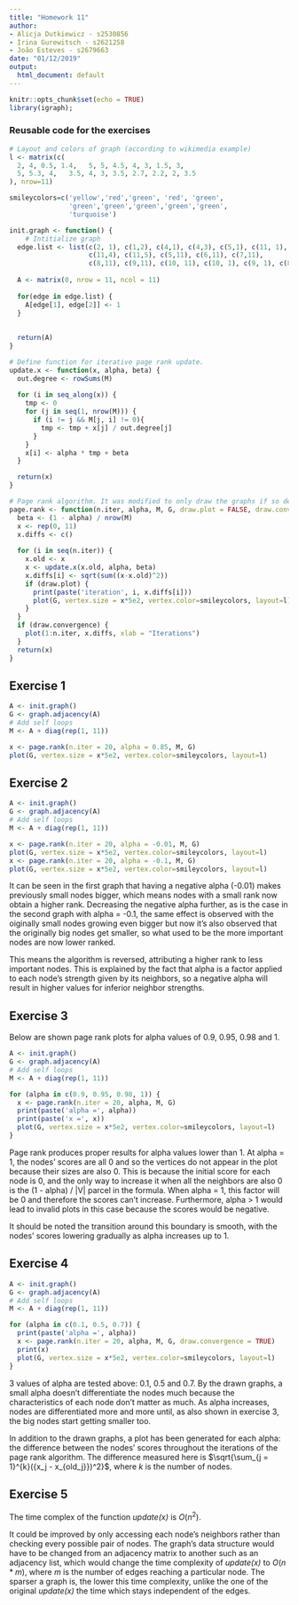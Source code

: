 ```yaml
---
title: "Homework 11"
author:
- Alicja Dutkiewicz - s2530856
- Irina Gurewitsch - s2621258
- João Esteves - s2679663
date: "01/12/2019"
output:
  html_document: default
---
```


```r
knitr::opts_chunk$set(echo = TRUE)
library(igraph);
```

### Reusable code for the exercises

```r
# Layout and colors of graph (according to wikimedia example)
l <- matrix(c(
  2, 4, 0.5, 1.4,   5, 5, 4.5, 4, 3, 1.5, 3,
  5, 5.3, 4,   3.5, 4, 3, 3.5, 2.7, 2.2, 2, 3.5
), nrow=11)

smileycolors=c('yellow','red','green', 'red', 'green', 
               'green','green','green','green','green', 
               'turquoise')

init.graph <- function() {
    # Intitialize graph
  edge.list <- list(c(2, 1), c(1,2), c(4,1), c(4,3), c(5,1), c(11, 1),
                    c(11,4), c(11,5), c(5,11), c(6,11), c(7,11), 
                    c(8,11), c(9,11), c(10, 11), c(10, 1), c(9, 1), c(8,1))
  
  A <- matrix(0, nrow = 11, ncol = 11)
  
  for(edge in edge.list) {
    A[edge[1], edge[2]] <- 1
  }
  
  
  return(A)
}

# Define function for iterative page rank update.
update.x <- function(x, alpha, beta) {
  out.degree <- rowSums(M)
  
  for (i in seq_along(x)) {
    tmp <- 0
    for (j in seq(1, nrow(M))) {
      if (i != j && M[j, i] != 0){
        tmp <- tmp + x[j] / out.degree[j]
      }
    }
    x[i] <- alpha * tmp + beta
  }

  return(x)
}

# Page rank algorithm. It was modified to only draw the graphs if so desired and added the option of drawing a convergence plot.
page.rank <- function(n.iter, alpha, M, G, draw.plot = FALSE, draw.convergence = FALSE) {
  beta <- (1 - alpha) / nrow(M)
  x <- rep(0, 11)
  x.diffs <- c()
  
  for (i in seq(n.iter)) {
    x.old <- x
    x <- update.x(x.old, alpha, beta)
    x.diffs[i] <- sqrt(sum((x-x.old)^2))
    if (draw.plot) {
      print(paste('iteration', i, x.diffs[i]))
      plot(G, vertex.size = x*5e2, vertex.color=smileycolors, layout=l)
    }
  }
  if (draw.convergence) {
    plot(1:n.iter, x.diffs, xlab = "Iterations")
  }
  return(x)
}
```

## Exercise 1

```r
A <- init.graph()
G <- graph.adjacency(A)
# Add self loops
M <- A + diag(rep(1, 11))

x <- page.rank(n.iter = 20, alpha = 0.85, M, G)
plot(G, vertex.size = x*5e2, vertex.color=smileycolors, layout=l)
```

## Exercise 2

```r
A <- init.graph()
G <- graph.adjacency(A)
# Add self loops
M <- A + diag(rep(1, 11))

x <- page.rank(n.iter = 20, alpha = -0.01, M, G)
plot(G, vertex.size = x*5e2, vertex.color=smileycolors, layout=l)
x <- page.rank(n.iter = 20, alpha = -0.1, M, G)
plot(G, vertex.size = x*5e2, vertex.color=smileycolors, layout=l)
```

It can be seen in the first graph that having a negative alpha (-0.01) makes previously small nodes bigger, which means nodes with a small rank now obtain a higher rank. Decreasing the negative alpha further, as is the case in the second graph with alpha = -0.1, the same effect is observed with the oiginally small nodes growing even bigger but now it's also observed that the originally big nodes get smaller, so what used to be the more important nodes are now lower ranked.

This means the algorithm is reversed, attributing a higher rank to less important nodes. This is explained by the fact that alpha is a factor applied to each node's strength given by its neighbors, so a negative alpha will result in higher values for inferior neighbor strengths.

## Exercise 3

Below are shown page rank plots for alpha values of 0.9, 0.95, 0.98 and 1.

```r
A <- init.graph()
G <- graph.adjacency(A)
# Add self loops
M <- A + diag(rep(1, 11))

for (alpha in c(0.9, 0.95, 0.98, 1)) {
  x <- page.rank(n.iter = 20, alpha, M, G)
  print(paste('alpha =', alpha))
  print(paste('x =', x))
  plot(G, vertex.size = x*5e2, vertex.color=smileycolors, layout=l)
}
```

Page rank produces proper results for alpha values lower than 1. At alpha = 1, the nodes' scores are all 0 and so the vertices do not appear in the plot because their sizes are also 0. This is because the initial score for each node is 0, and the only way to increase it when all the neighbors are also 0 is the (1 - alpha) / |V| parcel in the formula. When alpha = 1, this factor will be 0 and therefore the scores can't increase. Furthermore, alpha > 1 would lead to invalid plots in this case because the scores would be negative.

It should be noted the transition around this boundary is smooth, with the nodes' scores lowering gradually as alpha increases up to 1.

## Exercise 4

```r
A <- init.graph()
G <- graph.adjacency(A)
# Add self loops
M <- A + diag(rep(1, 11))

for (alpha in c(0.1, 0.5, 0.7)) {
  print(paste('alpha =', alpha))
  x <- page.rank(n.iter = 20, alpha, M, G, draw.convergence = TRUE)
  print(x)
  plot(G, vertex.size = x*5e2, vertex.color=smileycolors, layout=l)
}
```

3 values of alpha are tested above: 0.1, 0.5 and 0.7. By the drawn graphs, a small alpha doesn't differentiate the nodes much because the characteristics of each node don't matter as much. As alpha increases, nodes are differentiated more and more until, as also shown in exercise 3, the big nodes start getting smaller too.

In addition to the drawn graphs, a plot has been generated for each alpha: the difference between the nodes' scores throughout the iterations of the page rank algorithm. The difference measured here is $\sqrt{\sum_{j = 1}^{k}({x_j - x_{old_j}})^2}$, where *k* is the number of nodes.

## Exercise 5

The time complex of the function *update(x)* is $O(n^2)$.

It could be improved by only accessing each node's neighbors rather than checking every possible pair of nodes. The graph's data structure would have to be changed from an adjacency matrix to another such as an adjacency list, which would change the time complexity of *update(x)* to $O(n*m)$, where *m* is the number of edges reaching a particular node. The sparser a graph is, the lower this time complexity, unlike the one of the original *update(x)* the time which stays independent of the edges.